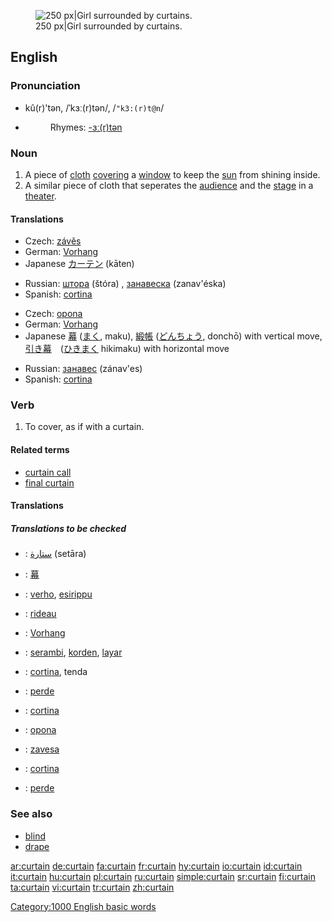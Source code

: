 [[Image:Jan Vermeer van Delft 003.jpg|thumb|right|250 px|Girl surrounded by curtains.]]
==English==

===Pronunciation===
*kû(r)'tən, /ˈkɜː(r)tən/, /<tt>"k3:(r)t@n</tt>/
*{{audio|en-us-curtain.ogg|Audio (US)}}
*:Rhymes: [[Rhymes:English:-ɜː(r)tən|-ɜː(r)tən]]

===Noun===
{{en-noun}}

# A piece of [[cloth]] [[cover]]ing a [[window]] to keep the [[sun]] from shining inside.
# A similar piece of cloth that seperates the [[audience]] and the [[stage]] in a [[theater]].

====Translations====
{{trans-top|piece of cloth covering a window}}
*Czech: [[závěs]] {{m}}
*German: [[Vorhang]] {{m}}
*Japanese [[カーテン]] (kāten)
{{trans-mid}}
*Russian: [[штора]] (štóra) {{f}}, [[занавеска]] (zanav'éska) {{f}}
*Spanish: [[cortina]] {{f}}
{{trans-bottom}}

{{trans-top|piece of cloth in a theater}}
*Czech: [[opona]] {{f}}
*German: [[Vorhang]] {{m}}
*Japanese [[幕]] ([[まく]], maku), [[緞帳]] ([[どんちょう]], donchō) with vertical move, [[引き幕]]　([[ひきまく]] hikimaku) with horizontal move
{{trans-mid}}
*Russian: [[занавес]] (zánav'es) {{m}}
*Spanish: [[cortina]] {{f}}
{{trans-bottom}}

===Verb===
{{en-verb}}

# To cover, as if with a curtain.  

====Related terms====
*[[curtain call]]
*[[final curtain]]

====Translations====
=====Translations to be checked=====
{{checktrans}}

*{{ttbc|Arabic}}: [[ستارة]] (setāra) {{f}}
*{{ttbc|CJKV Characters}}: [[幕]]
*{{ttbc|Finnish}}: [[verho]], [[esirippu]]
*{{ttbc|French}}: [[rideau]] {{m}}
*{{ttbc|German}}: [[Vorhang]] {{m}}
*{{ttbc|Indonesian}}: [[serambi]], [[korden]], [[layar]]
*{{ttbc|Italian}}: [[cortina]], tenda {{f}}
*{{ttbc|Kurdish}}: [[perde]] {{f}}
*{{ttbc|Portuguese}}: [[cortina]] {{f}}
*{{ttbc|Slovak}}: [[opona]] {{f}}
*{{ttbc|Slovene}}: [[zavesa]] {{f}}
*{{ttbc|Spanish}}: [[cortina]] {{f}}
*{{ttbc|Turkish}}: [[perde]]

===See also===
*[[blind]]
*[[drape]]

[[Category:1000 English basic words]]

[[ar:curtain]]
[[de:curtain]]
[[fa:curtain]]
[[fr:curtain]]
[[hy:curtain]]
[[io:curtain]]
[[id:curtain]]
[[it:curtain]]
[[hu:curtain]]
[[pl:curtain]]
[[ru:curtain]]
[[simple:curtain]]
[[sr:curtain]]
[[fi:curtain]]
[[ta:curtain]]
[[vi:curtain]]
[[tr:curtain]]
[[zh:curtain]]